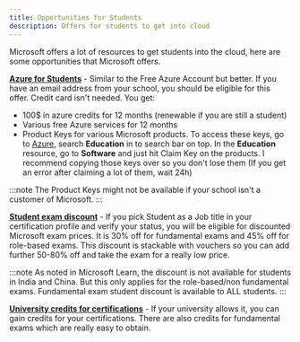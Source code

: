 ```yaml
---
title: Opportunities for Students
description: Offers for students to get into cloud
---
```


Microsoft offers a lot of resources to get students into the cloud, here are some opportunities that Microsoft offers.

[**Azure for Students**](https://azure.microsoft.com/free/students/?WT.mc_id=studentamb_165290) \- Similar to the Free Azure Account but better. If you have an email address from your school, you should be eligible for this offer. Credit card isn't needed.
You get:
- 100$ in azure credits for 12 months (renewable if you are still a student)
- Various free Azure services for 12 months
- Product Keys for various Microsoft products. To access these keys, go to [Azure](https://portal.azure.com), search **Education** in to search bar on top. In the **Education** resource, go to **Software** and just hit Claim Key on the products. I recommend copying those keys over so you don't lose them (If you get an error after claiming a lot of them, wait 24h)

:::note 
The Product Keys might not be available if your school isn't a customer of Microsoft. 
:::

[**Student exam discount**](https://learn.microsoft.com/credentials/certifications/student-discounts?WT.mc_id=studentamb_165290) \- If you pick Student as a Job title in your certification profile and verify your status, you will be eligible for discounted Microsoft exam prices. It is 30% off for fundamental exams and 45% off for role-based exams. This discount is stackable with vouchers so you can add further 50-80% off and take the exam for a really low price.

:::note 
As noted in Microsoft Learn, the discount is not available for students in India and China. But this only applies for the role-based/non fundamental exams. Fundamental exam student discount is available to ALL students. 
:::

[**University credits for certifications**](https://learn.microsoft.com/credentials/certifications/college-credit?WT.mc_id=studentamb_165290) \- If your university allows it, you can gain credits for your certifications. There are also credits for fundamental exams which are really easy to obtain.
